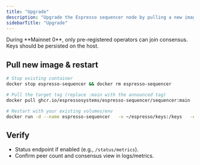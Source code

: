 ```yaml
---
title: "Upgrade"
description: "Upgrade the Espresso sequencer node by pulling a new image tag and restarting with persisted keys."
sidebarTitle: "Upgrade"
---
```


<Note>
  During **Mainnet 0**, only pre-registered operators can join consensus. Keys should be persisted on the host.
</Note>

## Pull new image & restart

```bash
# Stop existing container
docker stop espresso-sequencer && docker rm espresso-sequencer

# Pull the target tag (replace :main with the announced tag)
docker pull ghcr.io/espressosystems/espresso-sequencer/sequencer:main

# Restart with your existing volumes/env
docker run -d --name espresso-sequencer   -v ~/espresso/keys:/keys   -e ESPRESSO_SEQUENCER_KEY_FILE=/keys/0.env   -p 3700:3700   ghcr.io/espressosystems/espresso-sequencer/sequencer:main   sequencer -- http -- config
```

## Verify

- Status endpoint if enabled (e.g., `/status/metrics`).
- Confirm peer count and consensus view in logs/metrics.